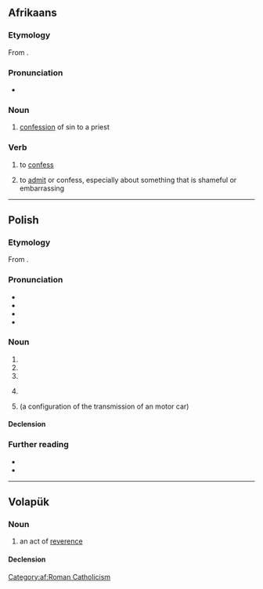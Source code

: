 ==Afrikaans==

===Etymology===
From {{inh|af|nl|biecht}}.

===Pronunciation===
* {{IPA|af|/ˈbiχ/}}

===Noun===
{{af-noun|biegte}}

# {{lb|af|religion}} [[confession]] of sin to a priest

===Verb===
{{af-verb}}

# {{lb|af|religion}} to [[confess]]
# to [[admit]] or confess, especially about something that is shameful or embarrassing

[[Category:af:Roman Catholicism]]

----

==Polish==
{{wp|lang=pl}}

===Etymology===
From {{inh|pl|sla-pro|*běgъ}}.

===Pronunciation===
* {{pl-IPA}}
* {{audio|pl|pl-bieg.ogg|Audio}}
* {{hyph|pl|bieg}}
* {{rhymes|pl|ɛk}}

===Noun===
{{pl-noun|m-in}}

# {{l|en|[[run]], [[jog]]}}
# {{l|en|[[course]], [[trajectory]], [[sequence]]}}
# {{l|en|[[course]], [[watercourse]]}}
# {{lb|pl|athletics}} {{l|en|race}}
# {{l|en|gear}} (a configuration of the transmission of an motor car)
#: {{uxi|pl|skrzynia biegów|gearbox}}

====Declension====
{{pl-decl-noun-m-in}}

===Further reading===
* {{R:pl:WSJP}}
* {{R:PWN}}

{{topics|pl|Automotive|Exercise}}

----

==Volapük==

===Noun===
{{vo-noun}}

# an act of [[reverence]]

====Declension====
{{vo-decl-noun}}